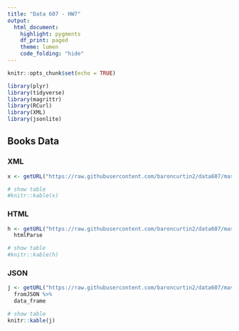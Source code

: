 ```yaml
---
title: "Data 607 - HW7"
output: 
  html_document:
    highlight: pygments
    df_print: paged
    theme: lumen
    code_folding: "hide"
---
```


```r
knitr::opts_chunk$set(echo = TRUE)
```

```r
library(plyr)
library(tidyverse)
library(magrittr)
library(RCurl)
library(XML)
library(jsonlite)
```

## Books Data {.tabset .tabset-fade .tabset-pills}

### XML
```r
x <- getURL("https://raw.githubusercontent.com/baroncurtin2/data607/master/week7/tables/books.xml")

# show table
#knitr::kable(x)
```


### HTML
```r
h <- getURL("https://raw.githubusercontent.com/baroncurtin2/data607/master/week7/tables/books.html") %>%
  htmlParse

# show table
#knitr::kable(h)
```


### JSON
```r
j <- getURL("https://raw.githubusercontent.com/baroncurtin2/data607/master/week7/tables/books.json") %>%
  fromJSON %>%
  data_frame

# show table
knitr::kable(j)
```

